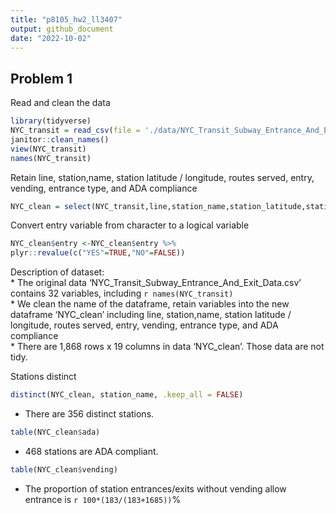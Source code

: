 ```yaml
---
title: "p8105_hw2_ll3407"
output: github_document
date: "2022-10-02"
---
```


## Problem 1
Read and clean the data
```r
library(tidyverse)
NYC_transit = read_csv(file = './data/NYC_Transit_Subway_Entrance_And_Exit_Data.csv') %>% 
janitor::clean_names() 
view(NYC_transit)
names(NYC_transit)
```

Retain line, station,name, station latitude / longitude, routes served, entry, vending, entrance type, and ADA compliance


```r
NYC_clean = select(NYC_transit,line,station_name,station_latitude,station_longitude,route1:route11, entrance_type, entry, vending, ada)

```

Convert entry variable from character to a logical variable
```r
NYC_clean$entry <-NYC_clean$entry %>% 
plyr::revalue(c("YES"=TRUE,"NO"=FALSE))
```
Description of dataset:  
* The original data 'NYC_Transit_Subway_Entrance_And_Exit_Data.csv' contains 32 variables, including `r names(NYC_transit)`  
* We clean the name of the dataframe, retain variables into the new dataframe 'NYC_clean' including line, station,name, station latitude / longitude, routes served, entry, vending, entrance type, and ADA compliance  
* There are 1,868 rows x 19 columns in data 'NYC_clean'. Those data are not tidy.

Stations distinct
```r
distinct(NYC_clean, station_name, .keep_all = FALSE)

```
* There are 356 distinct stations.

```r
table(NYC_clean$ada)
```

* 468 stations are ADA compliant.
```r
table(NYC_clean$vending)
```

* The proportion of station entrances/exits without vending allow entrance is `r 100*(183/(183+1685))`%
